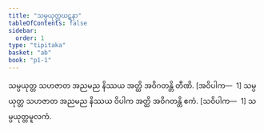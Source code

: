 ```yaml
---
title: "သမ္ပယုတ္တဃဋနာ"
tableOfContents: false
sidebar:
  order: 1
type: "tipitaka"
basket: "ab"
book: "p1-1"
---
```



<DynamicBreadcrumb />

<Division number="374" book="p1-1" e="ch" v="36" p="121">

<Paragraph number="1131" book="p1-1">
သမ္ပယုတ္တ သဟဇာတ အညမည နိဿယ အတ္ထိ အဝိဂတန္တိ တီဏိ. [အဝိပါက—  1]
</Paragraph>

<Paragraph number="1132" book="p1-1">
သမ္ပယုတ္တ သဟဇာတ အညမည နိဿယ ဝိပါက အတ္ထိ အဝိဂတန္တိ ဧကံ. [သဝိပါက—  1]

</Paragraph>
</Division>

<Paragraph number="1133" type="center" book="p1-1">
သမ္ပယုတ္တမူလကံ.
</Paragraph>